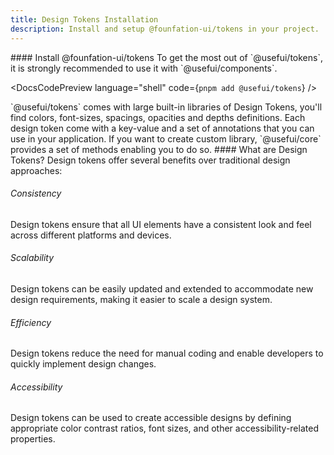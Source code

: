 ```yaml
---
title: Design Tokens Installation
description: Install and setup @founfation-ui/tokens in your project.
---
```


<DocsSection>
#### Install @founfation-ui/tokens

<DocsTextBlock>
  To get the most out of `@usefui/tokens`, it is strongly recommended to use it
  with `@usefui/components`.
</DocsTextBlock>

<DocsCodePreview language="shell" code={`pnpm add @usefui/tokens`} />
</DocsSection>

<DocsSection>

<DocsTextBlock className="m-b-medium-60">
  `@usefui/tokens` comes with large built-in libraries of Design Tokens, you'll
  find colors, font-sizes, spacings, opacities and depths definitions. Each
  design token come with a key-value and a set of annotations that you can use
  in your application.
</DocsTextBlock>
<DocsTextBlock className="m-b-medium-60">
  If you want to create custom library, `@usefui/core` provides a set of methods
  enabling you to do so.
</DocsTextBlock>

</DocsSection>

<DocsSection className="m-y-large-10">
#### What are Design Tokens?

<DocsTextBlock className="m-b-medium-60">
  Design tokens offer several benefits over traditional design approaches:
</DocsTextBlock>
</DocsSection>

<DocsSection>

###### Consistency

<DocsTextBlock className="m-b-medium-30">
  Design tokens ensure that all UI elements have a consistent look and feel
  across different platforms and devices.
</DocsTextBlock>

###### Scalability

<DocsTextBlock className="m-b-medium-30">
  Design tokens can be easily updated and extended to accommodate new design
  requirements, making it easier to scale a design system.
</DocsTextBlock>

###### Efficiency

<DocsTextBlock className="m-b-medium-30">
  Design tokens reduce the need for manual coding and enable developers to
  quickly implement design changes.
</DocsTextBlock>

###### Accessibility

<DocsTextBlock className="m-b-medium-30">
  Design tokens can be used to create accessible designs by defining appropriate
  color contrast ratios, font sizes, and other accessibility-related properties.
</DocsTextBlock>

</DocsSection>

<DocsFooter prev="/docs/components-hooks/usage" next="/docs/tokens/usage" />
